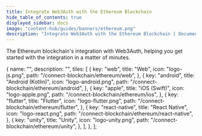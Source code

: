 ```yaml
---
title: Integrate Web3Auth with the Ethereum Blockchain
hide_table_of_contents: true
displayed_sidebar: docs
image: "content-hub/guides/banners/ethereum.png"
description: "Integrate Web3Auth with the Ethereum Blockchain | Documentation - Web3Auth"
---
```



The Ethereum blockchain's integration with Web3Auth, helping you get started with the integration in a matter of minutes.

  {
    name: "",
    description: "",
    tiles: [
      {
        key: "web",
        title: "Web",
        icon: "logo-js.png",
        path: "/connect-blockchain/ethereum/web",
      },
      {
        key: "android",
        title: "Android (Kotlin)",
        icon: "logo-android.png",
        path: "/connect-blockchain/ethereum/android",
      },
      {
        key: "apple",
        title: "iOS (Swift)",
        icon: "logo-apple.png",
        path: "/connect-blockchain/ethereum/ios",
      },
      {
        key: "flutter",
        title: "Flutter",
        icon: "logo-flutter.png",
        path: "/connect-blockchain/ethereum/flutter",
      },
      {
        key: "react-native",
        title: "React Native",
        icon: "logo-react.png",
        path: "/connect-blockchain/ethereum/react-native",
      },
      {
        key: "unity",
        title: "Unity",
        icon: "logo-unity.png",
        path: "/connect-blockchain/ethereum/unity",
      },
    ],
  },
];

<Tiles tileGroups={Ethereum} />
